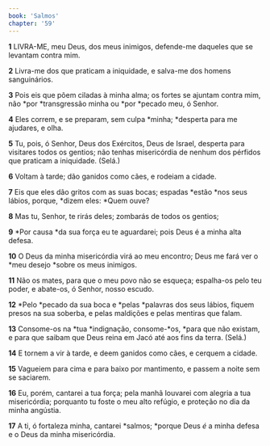 ```yaml
---
book: 'Salmos'
chapter: '59'
---
```


**1** LIVRA-ME, meu Deus, dos meus inimigos, defende-me daqueles que se levantam contra mim.

**2** Livra-me dos que praticam a iniquidade, e salva-me dos homens sanguinários.

**3** Pois eis que põem ciladas à minha alma; os fortes se ajuntam contra mim, não *por *transgressão minha ou *por *pecado meu, ó Senhor.

**4** Eles correm, e se preparam, sem culpa *minha; *desperta para me ajudares, e olha.

**5** Tu, pois, ó Senhor, Deus dos Exércitos, Deus de Israel, desperta para visitares todos os gentios; não tenhas misericórdia de nenhum dos pérfidos que praticam a iniquidade. (Selá.)

**6** Voltam à tarde; dão ganidos como cães, e rodeiam a cidade.

**7** Eis que eles dão gritos com as suas bocas; espadas *estão *nos seus lábios, porque, *dizem eles: *Quem ouve?

**8** Mas tu, Senhor, te rirás deles; zombarás de todos os gentios;

**9** *Por causa *da sua força eu te aguardarei; pois Deus é a minha alta defesa.

**10** O Deus da minha misericórdia virá ao meu encontro; Deus me fará ver o *meu desejo *sobre os meus inimigos.

**11** Não os mates, para que o meu povo não se esqueça; espalha-os pelo teu poder, e abate-os, ó Senhor, nosso escudo.

**12** *Pelo *pecado da sua boca e *pelas *palavras dos seus lábios, fiquem presos na sua soberba, e pelas maldições e pelas mentiras que falam.

**13** Consome-os na *tua *indignação, consome-*os, *para que não existam, e para que saibam que Deus reina em Jacó até aos fins da terra. (Selá.)

**14** E tornem a vir à tarde, e deem ganidos como cães, e cerquem a cidade.

**15** Vagueiem para cima e para baixo por mantimento, e passem a noite sem se saciarem.

**16** Eu, porém, cantarei a tua força; pela manhã louvarei com alegria a tua misericórdia; porquanto tu foste o meu alto refúgio, e proteção no dia da minha angústia.

**17** A ti, ó fortaleza minha, cantarei *salmos; *porque Deus _é_ a minha defesa e o Deus da minha misericórdia.
